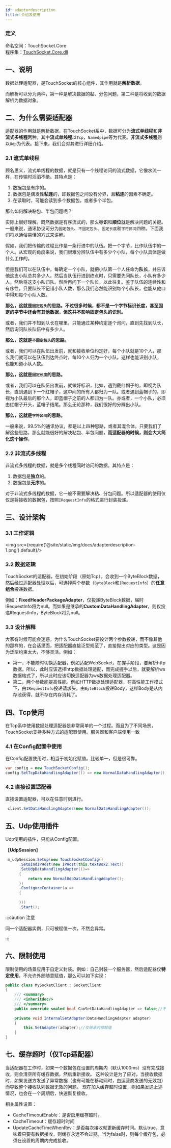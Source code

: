 ```yaml
---
id: adapterdescription
title: 介绍及使用
---
```


### 定义

命名空间：TouchSocket.Core <br/>
程序集：[TouchSocket.Core.dll](https://www.nuget.org/packages/TouchSocket.Core)

## 一、说明

数据处理适配器，是TouchSocket的核心组件，其作用就是**解析数据**。

而解析可以分为两种，第一种是解决数据的黏、分包问题，第二种是将收到的数据解析为数据对象。


## 二、为什么需要适配器

适配器的作用就是解析数据，在TouchSocket系中，数据可分为**流式单线程**和**非流式多线程**两种。其中**流式单线程**以`Tcp`，`Namedpipe`等为代表。**非流式多线程**则以`Udp`为代表。接下来，我们会对其进行详细介绍。

### 2.1 流式单线程

顾名思义，流式单线程的数据，就是只有一个线程访问的流式数据，它像水流一样，在传输时滔滔不绝。其特点是：

1. 数据包是有序的。
2. 数据包是偶发性**粘连**的，即数据包之间没有分界，且**粘连**的因素不确定。
3. 在读取时，可能会读到多个数据包，或者多个半包。

那么如何解决粘包、半包问题呢？

实际上很好理解。既然数据是有序流式的，那么**标识**和**顺位**就是解决问题的关键。一般来说，通讯协议可分为`固定包头`、`不固定包头`、`固定长度`和`字符区间`四种。下面我们将以通俗易懂的方式来讲解。

假如，我们把传输的过程比作是一条行进中的队伍。把一个字节，比作队伍中的一个人。从宏观的角度来说，我们很难分辨队伍中有多少个小队，每个小队具体是做什么工作的。

但是我们可以在队伍中，每确定一个小队，就把小队第一个人任命为**队长**，并告诉他这支小队总共多少人。然后当队伍行进到终点时，只需要先问队长，小队有多少人，然后将这支小队归队。然后再问下一个队长，以此往复。鉴于队伍的连续性和有序性，只要队长不记错小队人数，那么我们必然能识别每个小队长，也能从他口中得知每个小队人数。

**那么，这就是`固定包头`的思路。不过很多时候，都不是一个字节标识长度，甚至固定的字节中还会有其他数据，但这并不影响固定包头的识别。**

或者，我们并不知到队长在哪里，只能通过某种约定逐个询问，直到先找到队长，然后询问队长队伍中有多少人。

**那么，这就是`不固定包头`的思路。**

或者，我们可以在队伍出发前，就和接收单位约定好，每个小队就是10个人，那么我们就可以在队伍到达终点时，每10个人归为一个小队。这样也能识别小队，也能知道小队人数。

**那么，这就是`固定长度`的思路。**

或者，我们可以在队伍出发前，就做好标识，比如，遇到戴红帽子的，即视为队长，直到遇到下一个红帽子，这中间的所有人都归为一队。或者遇到蓝帽子的，即视为小队最后的那个人，即蓝帽子之前的人都归为一队。亦或者，一个小队，必须由红帽子开头，蓝帽子结尾。那么无论那种，我们很好的分辨出小队。

**那么，这就是`字符区间`的思路。**

一般来说，99.5%的通讯协议，都是以上四种思路，或者其混合体。只要我们了解这些思路，那么就能很好的解决粘包、半包问题，**而适配器的时候，则会大大简化这个操作**。

### 2.2 非流式多线程

非流式多线程的数据，就是多个线程同时访问的数据。其特点是：

1. 数据包是**独立**的。
2. 数据包是**无序**的。

对于非流式多线程的数据，它一般不需要解决粘、分包问题。所以适配器的使用仅仅是将接收的数据包，按照`IRequestInfo`的格式进行封装投递。


## 三、设计架构

### 3.1 工作逻辑

<img src={require('@site/static/img/docs/adapterdescription-1.png').default}/>

### 3.2 数据逻辑

TouchSocket的适配器，在初始阶段（原始Tcp），会收到一个ByteBlock数据，然后经过适配器处理以后，可选择两个参数（`ByteBlock`和`IRequestInfo`）的**任意组合**投递数据。

例如：**FixedHeaderPackageAdapter**，仅投递ByteBlock数据，届时IRequestInfo将为null。而如果是继承的**CustomDataHandlingAdapter**，则仅投递IRequestInfo，ByteBlock将为null。

### 3.3 设计解释

大家有时候可能会迷惑，为什么TouchSocket要设计两个参数投递，而不像其他的那样的，在会话里面，把适配器直接泛型规范了，直接抛出对应的类型。这是因为泛型约束太大，不够灵活。例如：

- 第一，不能随时切换适配器，例如适配WebSocket，在握手阶段，要解析http数据，所以，此时应该选择http数据处理适配，而完成握手以后，就要解析ws数据格式了，所以此时应该切换适配器为ws数据处理适配器。
- 第二，两个参数能提高性能。例如HTTP数据处理适配器，在高性能工作模式下，由`IRequestInfo`投递请求头，由`ByteBlock`投递Body，这样Body是从内存池获得，就不存在内存消耗了。

## 四、Tcp使用

在Tcp系中使用数据处理适配器是非常简单的一个过程。而且为了不同场景，TouchSocket支持多种方式的适配器使用。服务器和客户端使用一致

### 4.1 在Config配置中使用

在Config配置使用时，相当于初始化赋值。比较单一，但是很可靠。
```csharp
var config = new TouchSocketConfig();
config.SetTcpDataHandlingAdapter(() => new NormalDataHandlingAdapter());
```

### 4.2 直接设置适配器

直接设置适配器，可以在任意时刻进行。

```csharp
 client.SetDataHandlingAdapter(new NormalDataHandlingAdapter());
```

## 五、Udp使用插件

Udp使用的插件，只能从Config配置。

【**UdpSession**】
```csharp
 m_udpSession.Setup(new TouchSocketConfig()
      .SetBindIPHost(new IPHost(this.textBox2.Text))
      .SetUdpDataHandlingAdapter(()=> 
      {
          return new NormalUdpDataHandlingAdapter();
      })
      .ConfigureContainer(a =>
      {
         
      }))
      .Start();
```

:::caution 注意

同一个适配器实例，只可被赋值一次，不然会异常。

:::  

## 六、限制使用

限制使用的场景应用于自定义封装。例如：自己封装一个服务器，然后适配器仅**特定使用**，不允许外部随意赋值，那么可以如下实现：

```csharp
public class MySocketClient : SocketClient
{
    /// <summary>
    /// <inheritdoc/>
    /// </summary>
    public override sealed bool CanSetDataHandlingAdapter => false;//不允许随意赋值
    
    private void InternalSetAdapter(DataHandlingAdapter adapter)
    {
        this.SetAdapter(adapter);//仅继承内部赋值
    }
}
```

## 七、缓存超时（仅Tcp适配器）

当适配器在工作时，如果一个数据包在设置的周期内（默认1000ms）没有完成接收，则会清空所有缓存数据，然后重新接收。
这种设计是为了应对，当接收数据时，如果发送方发送了异常数据（也有可能在移动网时，由运营商发送的无效包）而导致整个接收队列数据无效的问题。
现在加入缓存超时设置，则如果发送上述情况，也会在一个周期后，快速恢复接收。

相关属性设置：

- CacheTimeoutEnable：是否启用缓存超时。
- CacheTimeout：缓存超时时间
- UpdateCacheTimeWhenRev：是否每次接收就更新缓存时间。默认true，意味着只要有数据接收，则缓存永远不会过期。当为false时，则每个缓存包，必须在设置的周期内完成接收。
